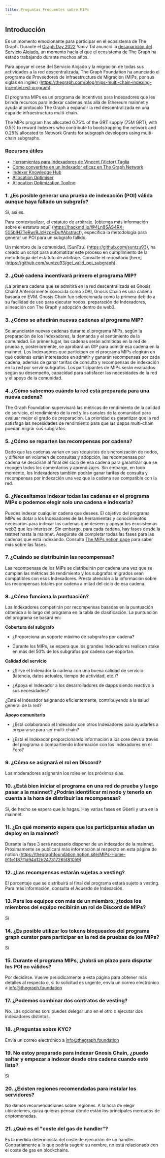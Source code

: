 ```yaml
---
title: Preguntas Frecuentes sobre MIPs
---
```


## Introducción

Es un momento emocionante para participar en el ecosistema de The Graph. Durante el [Graph Day 2022](https://thegraph.com/graph-day/2022/) Yaniv Tal anunció la [desaparición del Servicio Alojado](https://thegraph.com/blog/sunsetting-hosted-service/), un momento hacia el que el ecosistema de The Graph ha estado trabajando durante muchos años.

Para apoyar el cese del Servicio Alojado y la migración de todas sus actividades a la red descentralizada, The Graph Foundation ha anunciado el programa de Proveedores de Infraestructura de Migración (MIPs, por sus siglas en inglés) (https://thegraph.com/blog/mips-multi-chain-indexing-incentivized-program).

El programa MIPs es un programa de incentivos para Indexadores que les brinda recursos para indexar cadenas más allá de Ethereum mainnet y ayuda al protocolo The Graph a expandir la red descentralizada en una capa de infraestructura multi-chain.

The MIPs program has allocated 0.75% of the GRT supply (75M GRT), with 0.5% to reward Indexers who contribute to bootstrapping the network and 0.25% allocated to Network Grants for subgraph developers using multi-chain subgraphs.

### Recursos útiles

-   [Herramientas para Indexadores de Vincent (Victor) Taglia](https://indexer-2ools.vincenttaglia.com/#/)
-   [Cómo convertirte en un Indexador eficaz en The Graph Network](https://thegraph.com/blog/how-to-become-indexer/)
-   [Indexer Knowledge Hub](https://thegraph.academy/indexers/)
-   [Allocation Optimiser](https://github.com/graphprotocol/allocationopt.jl)
-   [Allocation Optimization Tooling](https://github.com/anyblockanalytics/thegraph-allocation-optimization/)

### 1.  ¿Es posible generar una prueba de indexación (POI) válida aunque haya fallado un subgrafo?

Sí, así es.

Para contextualizar, el estatuto de arbitraje, [obtenga más información sobre el estatuto aquí] \(https://hackmd.io/@4Ln8SAS4RX-505bIHZTeRw/BJcHzpHDu#Abstract), especifica la metodología para generar un POI para un subgrafo fallido.

Un miembro de la comunidad, [SunTzu] \(https://github.com/suntzu93), ha creado un script para automatizar este proceso en cumplimiento de la metodología del estatuto de arbitraje. Consulte el repositorio [here] \(https://github.com/suntzu93/get_valid_poi_subgraph).

### 2.  ¿Qué cadena incentivará primero el programa MIP?

¡La primera cadena que se admitirá en la red descentralizada es Gnosis Chain! Anteriormente conocida como xDAI, Gnosis Chain es una cadena basada en EVM. Gnosis Chain fue seleccionada como la primera debido a su facilidad de uso para ejecutar nodos, preparación de Indexadores, alineación con The Graph y adopción dentro de web3.

### 3.  ¿Cómo se añadirán nuevas cadenas al programa MIP?

Se anunciarán nuevas cadenas durante el programa MIPs, según la preparación de los Indexadores, la demanda y el sentimiento de la comunidad. En primer lugar, las cadenas serán admitidas en la red de prueba y, posteriormente, se aprobará un GIP para admitir esa cadena en la mainnet. Los Indexadores que participen en el programa MIPs elegirán en qué cadenas están interesados en admitir y ganarán recompensas por cada cadena, además de ganar tarifas de consulta y recompensas de indexación en la red por servir subgrafos. Los participantes de MIPs serán evaluados según su desempeño, capacidad para satisfacer las necesidades de la red y el apoyo de la comunidad.

### 4.  ¿Cómo sabremos cuándo la red está preparada para una nueva cadena?

The Graph Foundation supervisará las métricas de rendimiento de la calidad de servicio, el rendimiento de la red y los canales de la comunidad para evaluar mejor el grado de preparación. La prioridad es garantizar que la red satisfaga las necesidades de rendimiento para que las dapps multi-chain puedan migrar sus subgrafos.

### 5.  ¿Cómo se reparten las recompensas por cadena?

Dado que las cadenas varían en sus requisitos de sincronización de nodos, y difieren en volumen de consultas y adopción, las recompensas por cadena se decidirán al final del ciclo de esa cadena para garantizar que se recogen todos los comentarios y aprendizajes. Sin embargo, en todo momento, los Indexadores también podrán ganar tarifas de consulta y recompensas por indexación una vez que la cadena sea compatible con la red.

### 6.  ¿Necesitamos indexar todas las cadenas en el programa MIPs o podemos elegir solo una cadena e indexarla?

Puedes indexar cualquier cadena que desees. El objetivo del programa MIPs es dotar a los Indexadores de las herramientas y conocimientos necesarios para indexar las cadenas que deseen y apoyar los ecosistemas web3 que les interesen. Sin embargo, para cada cadena, hay fases desde la testnet hasta la mainnet. Asegúrate de completar todas las fases para las cadenas que está indexando. Consulta [The MIPs notion page](https://thegraphfoundation.notion.site/MIPs-Home-911e1187f1d94d12b247317265f81059) para saber más sobre las fases.

### 7.  ¿Cuándo se distribuirán las recompensas?

Las recompensas de los MIPs se distribuirán por cadena una vez que se cumplan las métricas de rendimiento y los subgrafos migrados sean compatibles con esos Indexadores. Presta atención a la información sobre las recompensas totales por cadena a mitad del ciclo de esa cadena.

### 8.  ¿Cómo funciona la puntuación?

Los Indexadores competirán por recompensas basadas en la puntuación obtenida a lo largo del programa en la tabla de clasificación. La puntuación del programa se basará en:

**Cobertura del subgrafo**

-   ¿Proporciona un soporte máximo de subgrafos por cadena?

-   Durante los MIPs, se espera que los grandes Indexadores realicen stake en más del 50% de los subgrafos por cadena que soportan.

**Calidad del servicio**

-   ¿Sirve el Indexador la cadena con una buena calidad de servicio (latencia, datos actuales, tiempo de actividad, etc.)?

-   ¿Apoya el Indexador a los desarrolladores de dapps siendo reactivo a sus necesidades?

¿Está el Indexador asignando eficientemente, contribuyendo a la salud general de la red?

**Apoyo comunitario**

-   ¿Está colaborando el Indexador con otros Indexadores para ayudarles a prepararse para ser multi-chain?

-   ¿Está el Indexador proporcionando información a los core devs a través del programa o compartiendo información con los Indexadores en el Foro?

### 9.  ¿Cómo se asignará el rol en Discord?

Los moderadores asignarán los roles en los próximos días.

### 10. ¿Está bien iniciar el programa en una red de prueba y luego pasar a la mainnet? ¿Podrán identificar mi nodo y tenerlo en cuenta a la hora de distribuir las recompensas?

Sí, de hecho se espera que lo hagas. Hay varias fases en Göerli y una en la mainnet.

### 11. ¿En qué momento espera que los participantes añadan un deploy en la mainnet?

Durante la fase 3 será necesario disponer de un indexador de la mainnet. Próximamente se publicará más información al respecto en esta página de notion (https://thegraphfoundation.notion.site/MIPs-Home-911e1187f1d94d12b247317265f81059)

### 12. ¿Las recompensas estarán sujetas a vesting?

El porcentaje que se distribuirá al final del programa estará sujeto a vesting. Para más información, consulta el Acuerdo de Indexación.

### 13. Para los equipos con más de un miembro, ¿todos los miembros del equipo recibirán un rol de Discord de MIPs?

Si

### 14. ¿Es posible utilizar los tokens bloqueados del programa graph curator para participar en la red de pruebas de los MIPs?

Si

### 15. Durante el programa MIPs, ¿habrá un plazo para disputar los POI no válidos?

Por decidirse. Vuelve periódicamente a esta página para obtener más detalles al respecto o, si tu solicitud es urgente, envía un correo electrónico a info@thegraph.foundation

### 17. ¿Podemos combinar dos contratos de vesting?

No. Las opciones son: puedes delegar uno en el otro o ejecutar dos indexadores distintos.

### 18. ¿Preguntas sobre KYC?

Envía un correo electrónico a info@thegraph.foundation

### 19. No estoy preparado para indexar Gnosis Chain, ¿puedo saltar y empezar a indexar desde otra cadena cuando esté listo?

Si

### 20. ¿Existen regiones recomendadas para instalar los servidores?

No damos recomendaciones sobre regiones. A la hora de elegir ubicaciones, quizá quieras pensar dónde están los principales mercados de criptomonedas.

### 21. ¿Qué es el "coste del gas de handler"?

Es la medida determinista del coste de ejecución de un handler. Contrariamente a lo que podría sugerir su nombre, no está relacionado con el coste de gas en blockchains.
